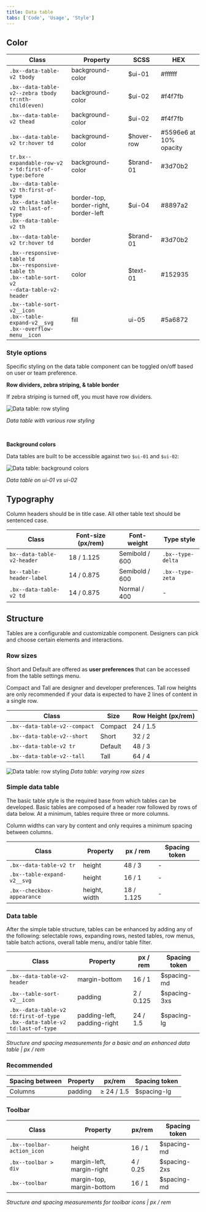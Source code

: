 ```yaml
---
title: Data table
tabs: ['Code', 'Usage', 'Style']
---
```


## Color

| Class                                                                                                                 | Property                              | SCSS        | HEX                    |
| --------------------------------------------------------------------------------------------------------------------- | ------------------------------------- | ----------- | ---------------------- |
| `.bx--data-table-v2 tbody`                                                                                            | background-color                      | \$ui-01     | #ffffff                |
| `.bx--data-table-v2--zebra tbody tr:nth-child(even)`                                                                  | background-color                      | \$ui-02     | #f4f7fb                |
| `.bx--data-table-v2 thead`                                                                                            | background-color                      | \$ui-02     | #f4f7fb                |
| `.bx--data-table-v2 tr:hover td`                                                                                      | background-color                      | \$hover-row | #5596e6 at 10% opacity |
| `tr.bx--expandable-row-v2 > td:first-of-type:before`                                                                  | background-color                      | \$brand-01  | #3d70b2                |
| `.bx--data-table-v2 th:first-of-type` <br/> `.bx--data-table-v2 th:last-of-type` <br/> `.bx--data-table-v2 th`        | border-top, border-right, border-left | \$ui-04     | #8897a2                |
| `.bx--data-table-v2 tr:hover td`                                                                                      | border                                | \$brand-01  | #3d70b2                |
| `.bx--responsive-table td` <br/> `.bx--responsive-table th` <br/> `.bx--table-sort-v2` <br/> `--data-table-v2-header` | color                                 | \$text-01   | #152935                |
| `.bx--table-sort-v2__icon` <br/> `.bx--table-expand-v2__svg` <br/> `.bx--overflow-menu__icon`                         | fill                                  | ui-05       | #5a6872                |

### Style options

Specific styling on the data table component can be toggled on/off based on user or team preference.

**Row dividers, zebra striping, & table border**

If zebra striping is turned off, you must have row dividers.

![Data table: row styling](images/data-table-style-1.png)

_Data table with various row styling_

<br />

**Background colors**

Data tables are built to be accessible against two `$ui-01` and `$ui-02`:

![Data table: background colors](images/data-table-style-2.png)

_Data table on ui-01 vs ui-02_

## Typography

Column headers should be in title case. All other table text should be sentenced case.

| Class                      | Font-size (px/rem) | Font-weight    | Type style        |
| -------------------------- | ------------------ | -------------- | ----------------- |
| `bx--data-table-v2-header` | 18 / 1.125         | Semibold / 600 | `.bx--type-delta` |
| `bx--table-header-label`   | 14 / 0.875         | Semibold / 600 | `.bx--type-zeta`  |
| `.bx--data-table-v2 td`    | 14 / 0.875         | Normal / 400   | -                 |

## Structure

Tables are a configurable and customizable component. Designers can pick and choose certain elements and interactions.

### Row sizes

Short and Default are offered as **user preferences** that can be accessed from the table settings menu.

Compact and Tall are designer and developer preferences. Tall row heights are only recommended if your data is expected to have 2 lines of content in a single row.

| Class                         | Size    | Row Height (px/rem) |
| ----------------------------- | ------- | ------------------- |
| `.bx--data-table-v2--compact` | Compact | 24 / 1.5            |
| `.bx--data-table-v2--short`   | Short   | 32 / 2              |
| `.bx--data-table-v2 tr`       | Default | 48 / 3              |
| `.bx--data-table-v2--tall`    | Tall    | 64 / 4              |

![Data table: row styling](images/data-table-style-3.png)
_Data table: varying row sizes_

### Simple data table

The basic table style is the required base from which tables can be developed. Basic tables are composed of a header row followed by rows of data below. At a minimum, tables require three or more columns.

Column widths can vary by content and only requires a minimum spacing between columns.

| Class                       | Property      | px / rem   | Spacing token |
| --------------------------- | ------------- | ---------- | ------------- |
| `.bx--data-table-v2 tr`     | height        | 48 / 3     | -             |
| `.bx--table-expand-v2__svg` | height        | 16 / 1     | -             |
| `.bx--checkbox-appearance`  | height, width | 18 / 1.125 | -             |

### Data table

After the simple table structure, tables can be enhanced by adding any of the following: selectable rows, expanding rows, nested tables, row menus, table batch actions, overall table menu, and/or table filter.

| Class                                                                            | Property                    | px / rem  | Spacing token |
| -------------------------------------------------------------------------------- | --------------------------- | --------- | ------------- |
| `.bx--data-table-v2-header`                                                      | margin-bottom               | 16 / 1    | \$spacing-md  |
| `.bx--table-sort-v2__icon`                                                       | padding                     | 2 / 0.125 | \$spacing-3xs |
| `.bx--data-table-v2 td:first-of-type` <br/> `.bx--data-table-v2 td:last-of-type` | padding-left, padding-right | 24 / 1.5  | \$spacing-lg  |

_Structure and spacing measurements for a basic and an enhanced data table | px / rem_

### Recommended

| Spacing between | Property | px/rem     | Spacing token |
| --------------- | -------- | ---------- | ------------- |
| Columns         | padding  | ≥ 24 / 1.5 | \$spacing-lg  |

### Toolbar

| Class                      | Property                  | px/rem   | Spacing token |
| -------------------------- | ------------------------- | -------- | ------------- |
| `.bx--toolbar-action_icon` | height                    | 16 / 1   | \$spacing-md  |
| `.bx--toolbar > div`       | margin-left, margin-right | 4 / 0.25 | \$spacing-2xs |
| `.bx--toolbar`             | margin-top, margin-bottom | 16 / 1   | \$spacing-md  |

_Structure and spacing measurements for toolbar icons | px / rem_
